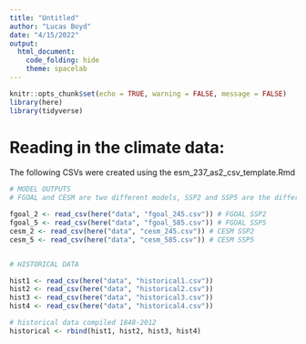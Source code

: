 ```yaml
---
title: "Untitled"
author: "Lucas Boyd"
date: "4/15/2022"
output: 
  html_document:
    code_folding: hide
    theme: spacelab
---
```


```r
knitr::opts_chunk$set(echo = TRUE, warning = FALSE, message = FALSE)
library(here)
library(tidyverse)
```

# Reading in the climate data:

The following CSVs were created using the esm_237_as2_csv_template.Rmd

```r
# MODEL OUTPUTS
# FGOAL and CESM are two different models, SSP2 and SSP5 are the different scenarios

fgoal_2 <- read_csv(here("data", "fgoal_245.csv")) # FGOAL SSP2
fgoal_5 <- read_csv(here("data", "fgoal_585.csv")) # FGOAL SSP5
cesm_2 <- read_csv(here("data", "cesm_245.csv")) # CESM SSP2
cesm_5 <- read_csv(here("data", "cesm_585.csv")) # CESM SSP5


# HISTORICAL DATA

hist1 <- read_csv(here("data", "historical1.csv"))
hist2 <- read_csv(here("data", "historical2.csv"))
hist3 <- read_csv(here("data", "historical3.csv"))
hist4 <- read_csv(here("data", "historical4.csv"))

# historical data compiled 1848-2012
historical <- rbind(hist1, hist2, hist3, hist4)
```

